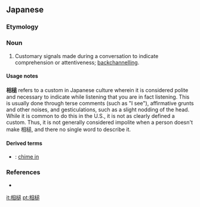 ==Japanese==
{{ja-kanjitab|あい|つち|r=y|k2=づち|yomi=kun}}

===Etymology===
{{rfe|lang=ja}}

===Noun===
{{ja-noun|あいづち}}

# Customary signals made during a conversation to indicate comprehension or attentiveness; [[backchannelling]].

====Usage notes====
'''相槌''' refers to a custom in Japanese culture wherein it is considered polite and necessary to indicate while listening that you are in fact listening. This is usually done through terse comments (such as "I see"), affirmative grunts and other noises, and gesticulations, such as a slight nodding of the head. While it is common to do this in the U.S., it is not as clearly defined a custom. Thus, it is not generally considered impolite when a person doesn't make 相槌, and there no single word to describe it.

====Derived terms====
* {{ja-r|相槌を打つ|あいづち を うつ}}: [[chime in]]

===References===
* {{R:Shogakukan}}

[[it:相槌]]
[[pt:相槌]]